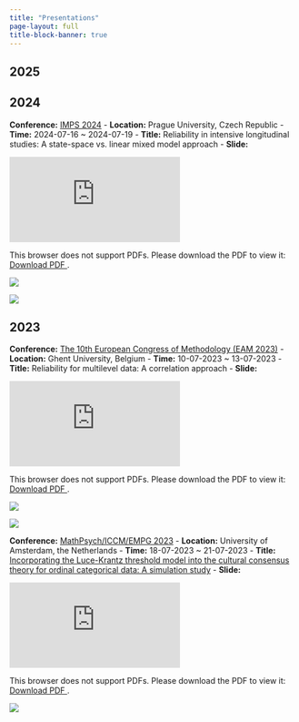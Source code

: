 ```yaml
---
title: "Presentations"
page-layout: full
title-block-banner: true
---
```


## 2025

## 2024

**Conference:** [IMPS 2024](https://www.psychometricsociety.org/imps-2024)
- **Location:** Prague University, Czech Republic
- **Time:** 2024-07-16 \~ 2024-07-19
- **Title:** Reliability in intensive longitudinal studies: A state-space vs. linear mixed model approach
- **Slide:**

```{=html}
<object 
  data="https://1drv.ms/p/s!AlL4lr1NqCjqiKdmxgaO_wQsvxuZLA?e=4fzKFl" 
  type="application/pdf" 
  width="640px" 
  height="360px"
>
  <embed src="https://1drv.ms/p/s!AlL4lr1NqCjqiKdmxgaO_wQsvxuZLA?e=4fzKFl">
    <p>This browser does not support PDFs. Please download the PDF to view it: 
      <a href="https://1drv.ms/p/s!AlL4lr1NqCjqiKdmxgaO_wQsvxuZLA?e=4fzKFl">Download PDF
      </a>.
    </p>
  </embed>
</object>
```
::: {layout-ncol="2"}
![](figures/eam2023_1.jpg)

![](figures/eam2023_2.jpg)
:::


## 2023

**Conference:** [The 10th European Congress of Methodology (EAM 2023)](https://eam2023.ugent.be/)
- **Location:** Ghent University, Belgium
- **Time:** 10-07-2023 \~ 13-07-2023
- **Title:** Reliability for multilevel data: A correlation approach
- **Slide:**

```{=html}
<object 
  data="https://1drv.ms/b/s!AlL4lr1NqCjqh5hujGx1maiZmBRfkA?e=n14sAP" 
  type="application/pdf" 
  width="640px" 
  height="360px"
>
  <embed src="https://1drv.ms/b/s!AlL4lr1NqCjqh5hujGx1maiZmBRfkA?e=n14sAP">
    <p>This browser does not support PDFs. Please download the PDF to view it: 
      <a href="https://1drv.ms/b/s!AlL4lr1NqCjqh5hujGx1maiZmBRfkA?e=n14sAP">Download PDF
      </a>.
    </p>
  </embed>
</object>
```
::: {layout-ncol="2"}
![](figures/eam2023_1.jpg)

![](figures/eam2023_2.jpg)
:::

**Conference:** [MathPsych/ICCM/EMPG 2023](https://mathpsych.org/conference/12/)
- **Location:** University of Amsterdam, the Netherlands
- **Time:** 18-07-2023 \~ 21-07-2023
- **Title:** [Incorporating the Luce-Krantz threshold model into the cultural consensus theory for ordinal categorical data: A simulation study](https://mathpsych.org/presentation/980)
- **Slide:**

```{=html}
<object    
  data="https://1drv.ms/b/s!AlL4lr1NqCjqh5hxyBu04QwY9vC47A?e=HKyRhs"
  type="application/pdf"
  width="640px"
  height="360px" 
>   
  <embed src="https://1drv.ms/b/s!AlL4lr1NqCjqh5hxyBu04QwY9vC47A?e=HKyRhs">     
    <p>This browser does not support PDFs. Please download the PDF to view it:          <a href="https://1drv.ms/b/s!AlL4lr1NqCjqh5hxyBu04QwY9vC47A?e=HKyRhs">Download PDF       
      </a>.     
    </p>   
  </embed> 
</object>
```
![](figures/mathpsych2023.jpg)
